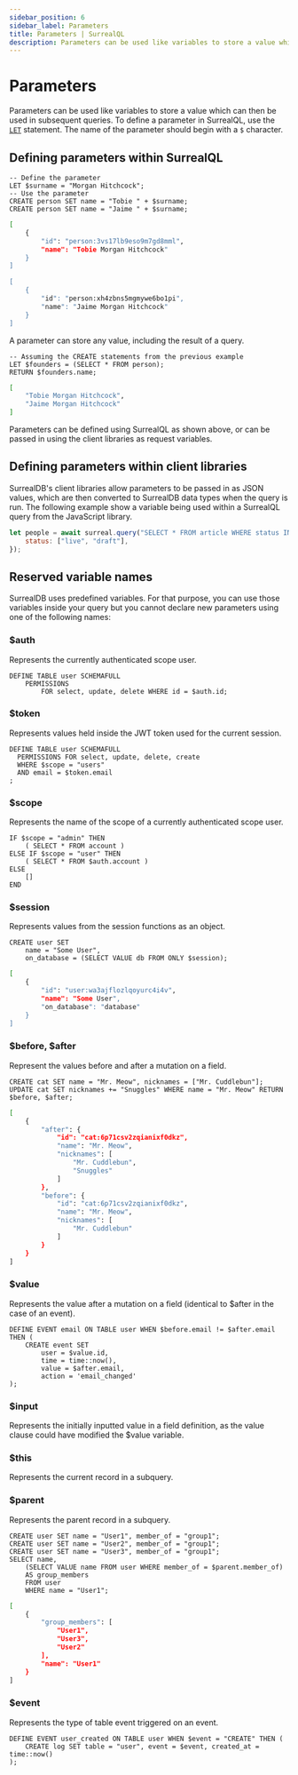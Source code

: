 ```yaml
---
sidebar_position: 6
sidebar_label: Parameters
title: Parameters | SurrealQL
description: Parameters can be used like variables to store a value which can then be used in a subsequent query.
---
```


# Parameters

Parameters can be used like variables to store a value which can then be used in subsequent queries. To define a parameter in SurrealQL, use the [`LET`](../surrealql/statements/let) statement. The name of the parameter should begin with a `$` character.

## Defining parameters within SurrealQL

```surql
-- Define the parameter
LET $surname = "Morgan Hitchcock";
-- Use the parameter
CREATE person SET name = "Tobie " + $surname;
CREATE person SET name = "Jaime " + $surname;
```

```bash title="Response"
[
    {
        "id": "person:3vs17lb9eso9m7gd8mml",
        "name": "Tobie Morgan Hitchcock"
    }
]

[
    {
        "id": "person:xh4zbns5mgmywe6bo1pi",
        "name": "Jaime Morgan Hitchcock"
    }
]
```

A parameter can store any value, including the result of a query.

```surql
-- Assuming the CREATE statements from the previous example
LET $founders = (SELECT * FROM person);
RETURN $founders.name;
```

```bash title="Response"
[
    "Tobie Morgan Hitchcock",
    "Jaime Morgan Hitchcock"
]
```

Parameters can be defined using SurrealQL as shown above, or can be passed in using the client libraries as request variables.

## Defining parameters within client libraries
SurrealDB's client libraries allow parameters to be passed in as JSON values, which are then converted to SurrealDB data types when the query is run. The following example show a variable being used within a SurrealQL query from the JavaScript library.

```javascript
let people = await surreal.query("SELECT * FROM article WHERE status INSIDE $status", {
	status: ["live", "draft"],
});
```

## Reserved variable names
SurrealDB uses predefined variables. For that purpose, you can use those variables inside your query but you cannot declare new parameters using one of the following names:

### $auth

Represents the currently authenticated scope user.

```surql
DEFINE TABLE user SCHEMAFULL
	PERMISSIONS
		FOR select, update, delete WHERE id = $auth.id;
```

### $token

Represents values held inside the JWT token used for the current session.

```surql
DEFINE TABLE user SCHEMAFULL
  PERMISSIONS FOR select, update, delete, create
  WHERE $scope = "users"
  AND email = $token.email
;
```

### $scope

Represents the name of the scope of a currently authenticated scope user.

```surql
IF $scope = "admin" THEN
	( SELECT * FROM account )
ELSE IF $scope = "user" THEN
	( SELECT * FROM $auth.account )
ELSE
	[]
END
```

### $session

Represents values from the session functions as an object.

```surql
CREATE user SET 
    name = "Some User",
    on_database = (SELECT VALUE db FROM ONLY $session);
```

```bash title="Response"
[
    {
        "id": "user:wa3ajflozlqoyurc4i4v",
        "name": "Some User",
        "on_database": "database"
    }
]
```

### $before, $after

Represent the values before and after a mutation on a field.

```surql
CREATE cat SET name = "Mr. Meow", nicknames = ["Mr. Cuddlebun"];
UPDATE cat SET nicknames += "Snuggles" WHERE name = "Mr. Meow" RETURN $before, $after;
```

```bash title="Response"
[
    {
        "after": {
            "id": "cat:6p71csv2zqianixf0dkz",
            "name": "Mr. Meow",
            "nicknames": [
                "Mr. Cuddlebun",
                "Snuggles"
            ]
        },
        "before": {
            "id": "cat:6p71csv2zqianixf0dkz",
            "name": "Mr. Meow",
            "nicknames": [
                "Mr. Cuddlebun"
            ]
        }
    }
]
```

### $value

Represents the value after a mutation on a field (identical to $after in the case of an event).


```surql
DEFINE EVENT email ON TABLE user WHEN $before.email != $after.email THEN (
	CREATE event SET 
        user = $value.id,
        time = time::now(),
        value = $after.email,
        action = 'email_changed'
);
```

### $input

Represents the initially inputted value in a field definition, as the value clause could have modified the $value variable.

### $this

Represents the current record in a subquery.

### $parent

Represents the parent record in a subquery.

```surql
CREATE user SET name = "User1", member_of = "group1";
CREATE user SET name = "User2", member_of = "group1";
CREATE user SET name = "User3", member_of = "group1";
SELECT name, 
    (SELECT VALUE name FROM user WHERE member_of = $parent.member_of)
    AS group_members
    FROM user
    WHERE name = "User1";
```

```bash title="Response"
[
    {
        "group_members": [
            "User1",
            "User3",
            "User2"
        ],
        "name": "User1"
    }
]
```

### $event

Represents the type of table event triggered on an event.

```surql
DEFINE EVENT user_created ON TABLE user WHEN $event = "CREATE" THEN (
    CREATE log SET table = "user", event = $event, created_at = time::now()
);
```